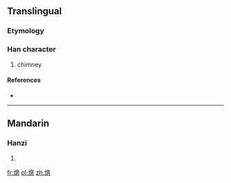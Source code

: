 ==Translingual==

===Etymology===
{{Han compound|火|悤|c1=s|c2=p|t1=fire|ls=psc}}

===Han character===
{{Han char|rn=86|rad=火|as=11|sn=15|four=9603<sub>0</sub>|canj=火竹田心 (FHWP)}}

# chimney

====References====
* {{Han ref|kx=0680.140|dkj=19326|dj=1091.200|hdz=32229.060|uh=719C|ud=29084|bh=E670|bd=58992}}

----

==Mandarin==

===Hanzi===
{{cmn-hanzi|pin=[[zǒng]] ([[zong3]])|wg=tsung<sup>3</sup>}}

# {{defn|lang=cmn|sort=火11}}

[[fr:熜]]
[[pl:熜]]
[[zh:熜]]